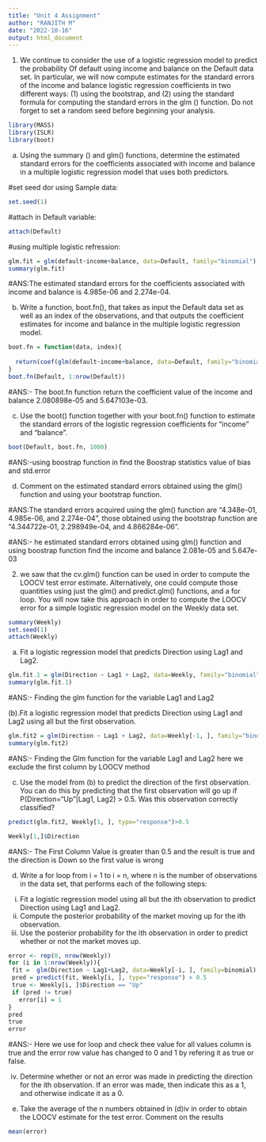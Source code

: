---
title: "Unit 4 Assignment"
author: "RANJITH M"
date: "2022-10-16"
output: html_document
---

1.	We continue to consider the use of a logistic regression model to predict the probability 
	Of default using income and balance on the Default data set. In particular, we will now 
compute estimates for the standard errors of the income and balance logistic regression
 coefficients in two different ways: (1) using the bootstrap, and (2) using the standard 
formula for computing the standard errors in the glm () function. Do not forget to set a 
random seed before beginning your analysis.

```{r}
library(MASS)
library(ISLR)
library(boot)
```

(a) Using the summary () and glm() functions, determine the estimated standard errors for the coefficients associated with income and balance in a multiple logistic regression model that uses both predictors.

#set seed dor using Sample data:
```{r}
set.seed(1)
```

#attach in Default variable:
```{r}
attach(Default)
```

#using multiple logistic refression:
```{r}
glm.fit = glm(default~income+balance, data=Default, family="binomial")
summary(glm.fit)

```
#ANS:The estimated standard errors for the coefficients associated with income and balance is 4.985e-06 and 2.274e-04.
	 
(b) Write a function, boot.fn(), that takes as input the Default data set as well as an index of the observations, and that outputs the coefficient estimates for income and balance in the multiple logistic regression model.

```{r}
boot.fn = function(data, index){
 
  return(coef(glm(default~income+balance, data=Default, family="binomial", subset=index)))  
}
boot.fn(Default, 1:nrow(Default))

```

#ANS:- The boot.fn function return the coefficient value of the income and balance 2.080898e-05 and 5.647103e-03.

 (c) Use the boot() function together with your boot.fn() function to estimate the standard errors of the logistic regression coefficients for “income” and “balance”.

```{r}
boot(Default, boot.fn, 1000)
```

#ANS:-using boostrap function in find the Boostrap statistics value of bias and std.error

 (d) Comment on the estimated standard errors obtained using the glm() function and using your bootstrap function.
 
#ANS:The standard errors acquired using the glm() function are "4.348e-01, 4.985e-06, and 2.274e-04", those obtained using the bootstrap function are "4.344722e-01, 2.298949e-04, and 4.866284e-06".

#ANS:- he estimated standard errors obtained using glm() function and using boostrap function find the income and balance  2.081e-05 and 5.647e-03 


2.	we saw that the cv.glm() function can be used in order to compute the LOOCV test error 
	estimate. Alternatively, one could compute those quantities using just the glm() and 
	predict.glm() functions, and a for loop. You will now take this approach in order to 
	compute the LOOCV error for a simple logistic regression model on the Weekly data set. 
	
```{r}
summary(Weekly)
set.seed(1)
attach(Weekly)
```

	
(a) Fit a logistic regression model that predicts Direction using Lag1 and Lag2.

```{r}
glm.fit.1 = glm(Direction ~ Lag1 + Lag2, data=Weekly, family="binomial")
summary(glm.fit.1)

```

#ANS:- Finding the glm function for the variable Lag1 and Lag2
  
 (b).Fit a logistic regression model that predicts Direction using Lag1 and Lag2 using all but the first observation.

```{r}

glm.fit2 = glm(Direction ~ Lag1 + Lag2, data=Weekly[-1, ], family="binomial")
summary(glm.fit2)

```

#ANS:- Finding the Glm function for the variable Lag1 and Lag2 here we exclude the first column by LOOCV method

 (c) Use the model from (b) to predict the direction of the first observation. You can do this by predicting that the first observation will go up if P(Direction="Up"|Lag1, Lag2) > 0.5. Was this observation correctly classified?

```{r}
predict(glm.fit2, Weekly[1, ], type="response")>0.5

```

```{r}
Weekly[1,]$Direction
```

#ANS:- The First Column Value is greater than 0.5 and the result is true and the direction is Down so the first value is wrong

 (d) Write a for loop from i = 1 to i = n, where n is the number of observations in the data set, that performs each of the following steps:
 i. Fit a logistic regression model using all but the ith observation to predict Direction using Lag1 and Lag2.
 ii. Compute the posterior probability of the market moving up for the ith observation. 
iii. Use the posterior probability for the ith observation in order to predict whether or not the market moves up. 

```{r}
error <- rep(0, nrow(Weekly))
for (i in 1:nrow(Weekly)){
 fit =  glm(Direction ~ Lag1+Lag2, data=Weekly[-i, ], family=binomial)
 pred = predict(fit, Weekly[i, ], type="response") > 0.5
 true <- Weekly[i, ]$Direction == "Up"
 if (pred != true)
   error[i] = 1
}
pred
true
error
```

#ANS:- Here we use for loop and check thee value for all values column is true and the error row value has changed to 0 and 1 by refering it as true or false.
  

iv. Determine whether or not an error was made in predicting the direction for the ith observation. If an error was made, then indicate this as a 1, and otherwise indicate it as a 0.
 (e) Take the average of the n numbers obtained in (d)iv in order to obtain the LOOCV estimate for the test error. Comment on the results


```{r}

mean(error)

```


